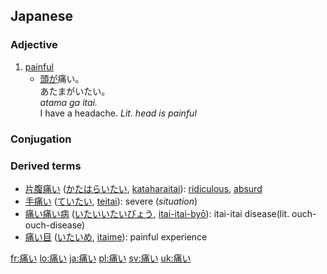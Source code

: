 ==Japanese==
{{ja-kanjitab|痛}} 
===Adjective===
{{ja-adj|kk|decl=i|hira=いたい|rom=itai}}

# [[painful]]
#*[[頭]]が痛い。<br>あたまがいたい。<br>''atama ga itai.''<br>I have a headache. ''Lit. head is painful''

===Conjugation===
{{ja-i|痛|いた|ita}}

===Derived terms===
*[[片腹痛い]] ([[かたはらいたい]], [[kataharaitai]]): [[ridiculous]], [[absurd]] 
*[[手痛い]] ([[ていたい]], [[teitai]]): severe (''situation'')
*[[痛い痛い病]] ([[いたいいたいびょう]], [[itai-itai-byō]]): itai-itai disease(lit. ouch-ouch-disease)
*[[痛い目]] ([[いたいめ]], [[itaime]]): painful experience

[[fr:痛い]]
[[lo:痛い]]
[[ja:痛い]]
[[pl:痛い]]
[[sv:痛い]]
[[uk:痛い]]